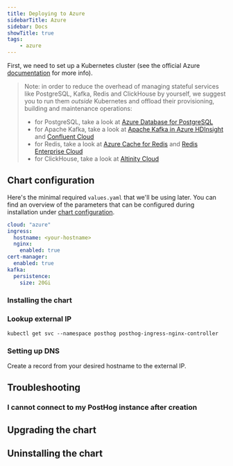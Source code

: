 ```yaml
---
title: Deploying to Azure
sidebarTitle: Azure
sidebar: Docs
showTitle: true
tags:
    - azure
---
```



First, we need to set up a Kubernetes cluster (see the official Azure [documentation](https://docs.microsoft.com/en-us/azure/aks/kubernetes-walkthrough-portal#create-an-aks-cluster) for more info).

<ClusterRequirementsSnippet />

> Note: in order to reduce the overhead of managing stateful services like PostgreSQL, Kafka, Redis and ClickHouse by yourself, we suggest you to run them _outside_ Kubernetes and offload their provisioning, building and maintenance operations:
>
> * for PostgreSQL, take a look at [Azure Database for PostgreSQL](https://docs.microsoft.com/en-us/azure/postgresql)
> * for Apache Kafka, take a look at [Apache Kafka in Azure HDInsight](https://docs.microsoft.com/en-us/azure/hdinsight/kafka/apache-kafka-introduction) and [Confluent Cloud](https://www.confluent.io/confluent-cloud/)
> * for Redis, take a look at [Azure Cache for Redis](https://azure.microsoft.com/en-us/services/cache/) and [Redis Enterprise Cloud](https://redis.com/redis-enterprise-cloud/overview/)
> * for ClickHouse, take a look at [Altinity Cloud](https://altinity.com/cloud-database/)
>

## Chart configuration

Here's the minimal required `values.yaml` that we'll be using later. You can find an overview of the parameters that can be configured during installation under [chart configuration](/docs/self-host/deploy/configuration).
```yaml
cloud: "azure"
ingress:
  hostname: <your-hostname>
  nginx:
    enabled: true
cert-manager:
  enabled: true
kafka:
  persistence:
    size: 20Gi
```

### Installing the chart

<InstallingSnippet />


### Lookup external IP

```shell
kubectl get svc --namespace posthog posthog-ingress-nginx-controller
```
### Setting up DNS

Create a record from your desired hostname to the external IP.

## Troubleshooting
### I cannot connect to my PostHog instance after creation
<TryUnsecureSnippet />

## Upgrading the chart
<UpgradingSnippet />

## Uninstalling the chart
<UninstallingSnippet />
